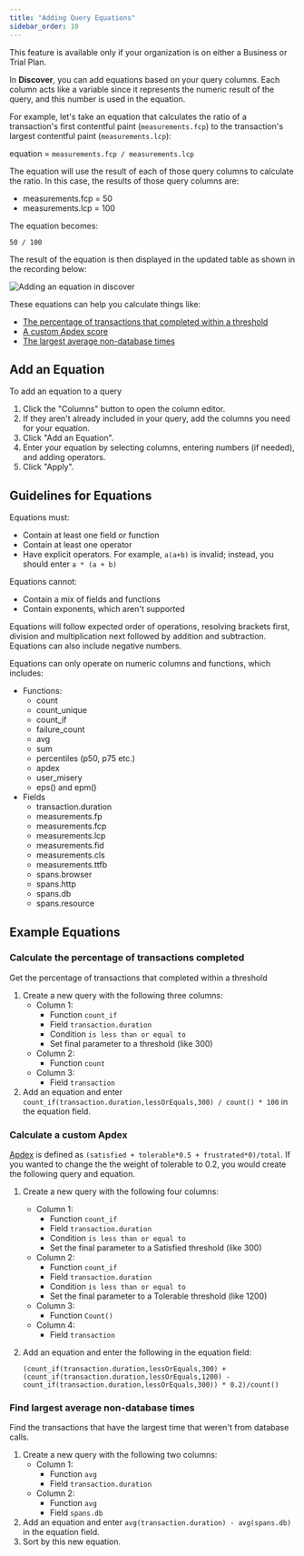```yaml
---
title: "Adding Query Equations"
sidebar_order: 10
---
```


<Note>

This feature is available only if your organization is on either a Business or Trial Plan.

</Note>

In **Discover**, you can add equations based on your query columns. Each column acts like a variable since it represents the numeric result of the query, and this number is used in the equation.

For example, let's take an equation that calculates the ratio of a transaction's first contentful paint (`measurements.fcp`) to the transaction's largest contentful paint (`measurements.lcp`):

equation = `measurements.fcp / measurements.lcp`

The equation will use the result of each of those query columns to calculate the ratio. In this case, the results of those query columns are:

- measurements.fcp = 50
- measurements.lcp = 100

The equation becomes:

`50 / 100`

The result of the equation is then displayed in the updated table as shown in the recording below:

![Adding an equation in discover](./add_equation.gif)

These equations can help you calculate things like:

- [The percentage of transactions that completed within a threshold](#calculate-the-percentage-of-transactions-completed)
- [A custom Apdex score](#calculate-a-custom-apdex)
- [The largest average non-database times](#find-largest-average-non-database-times)

## Add an Equation

To add an equation to a query

1. Click the "Columns" button to open the column editor.
2. If they aren't already included in your query, add the columns you need for your equation.
3. Click "Add an Equation".
4. Enter your equation by selecting columns, entering numbers (if needed), and adding operators.
5. Click "Apply".

## Guidelines for Equations

Equations must:

- Contain at least one field or function
- Contain at least one operator
- Have explicit operators. For example, `a(a+b)` is invalid; instead, you should enter `a * (a + b)`

Equations cannot:

- Contain a mix of fields and functions
- Contain exponents, which aren't supported

Equations will follow expected order of operations, resolving brackets first, division and multiplication next followed by addition and subtraction. Equations can also include negative numbers.

Equations can only operate on numeric columns and functions, which includes:

- Functions:
  - count
  - count_unique
  - count_if
  - failure_count
  - avg
  - sum
  - percentiles (p50, p75 etc.)
  - apdex
  - user_misery
  - eps() and epm()
- Fields
  - transaction.duration
  - measurements.fp
  - measurements.fcp
  - measurements.lcp
  - measurements.fid
  - measurements.cls
  - measurements.ttfb
  - spans.browser
  - spans.http
  - spans.db
  - spans.resource

## Example Equations

### Calculate the percentage of transactions completed

Get the percentage of transactions that completed within a threshold

1. Create a new query with the following three columns:
   - Column 1:
     - Function `count_if`
     - Field `transaction.duration`
     - Condition `is less than or equal to`
     - Set final parameter to a threshold (like 300)
   - Column 2:
     - Function `count`
   - Column 3:
     - Field `transaction`
2. Add an equation and enter `count_if(transaction.duration,lessOrEquals,300) / count() * 100` in the equation field.

### Calculate a custom Apdex

[Apdex](/product/performance/metrics/#apdex) is defined as `(satisfied + tolerable*0.5 + frustrated*0)/total`. If you wanted to change the the weight of tolerable to 0.2, you would create the following query and equation.

1. Create a new query with the following four columns:
   - Column 1:
     - Function `count_if`
     - Field `transaction.duration`
     - Condition `is less than or equal to`
     - Set the final parameter to a Satisfied threshold (like 300)
   - Column 2:
     - Function `count_if`
     - Field `transaction.duration`
     - Condition `is less than or equal to`
     - Set the final parameter to a Tolerable threshold (like 1200)
   - Column 3:
     - Function `Count()`
   - Column 4:
     - Field `transaction`
2. Add an equation and enter the following in the equation field:

   `(count_if(transaction.duration,lessOrEquals,300) + (count_if(transaction.duration,lessOrEquals,1200) - count_if(transaction.duration,lessOrEquals,300)) * 0.2)/count()`

### Find largest average non-database times

Find the transactions that have the largest time that weren't from database calls.

1. Create a new query with the following two columns:
   - Column 1:
     - Function `avg`
     - Field `transaction.duration`
   - Column 2:
     - Function `avg`
     - Field `spans.db`
2. Add an equation and enter `avg(transaction.duration) - avg(spans.db)` in the equation field.
3. Sort by this new equation.
